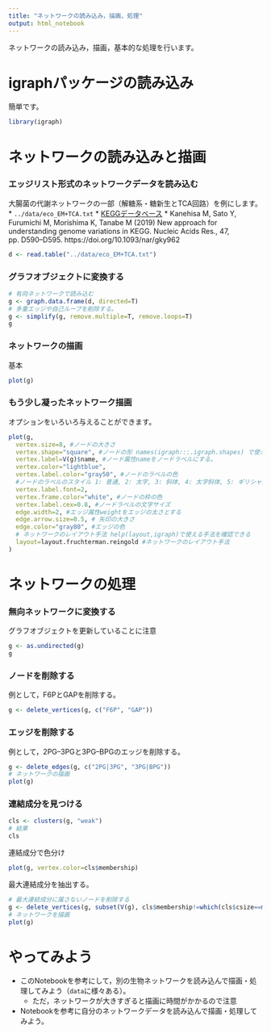 ```yaml
---
title: "ネットワークの読み込み，描画，処理"
output: html_notebook
---
```

ネットワークの読み込み，描画，基本的な処理を行います。

# igraphパッケージの読み込み
簡単です。
```r
library(igraph)
```

# ネットワークの読み込みと描画
### エッジリスト形式のネットワークデータを読み込む
大腸菌の代謝ネットワークの一部（解糖系・糖新生とTCA回路）を例にします。
* `../data/eco_EM+TCA.txt`
* [KEGGデータベース](https://www.kegg.jp)
* Kanehisa M, Sato Y, Furumichi M, Morishima K, Tanabe M (2019) New approach for understanding genome variations in KEGG. Nucleic Acids Res., 47, pp. D590–D595. https://doi.org/10.1093/nar/gky962

```r
d <- read.table("../data/eco_EM+TCA.txt")
```

### グラフオブジェクトに変換する
```r
# 有向ネットワークで読み込む
g <- graph.data.frame(d, directed=T)
# 多重エッジや自己ループを削除する。
g <- simplify(g, remove.multiple=T, remove.loops=T)
g
```

### ネットワークの描画
基本
```r
plot(g)
```
### もう少し凝ったネットワーク描画
オプションをいろいろ与えることができます。
```r
plot(g,
  vertex.size=8, #ノードの大きさ
  vertex.shape="square", #ノードの形 names(igraph:::.igraph.shapes) で使える形を確認できる
  vertex.label=V(g)$name, #ノード属性nameをノードラベルにする。
  vertex.color="lightblue",
  vertex.label.color="gray50", #ノードのラベルの色
  #ノードのラベルのスタイル 1: 普通, 2: 太字, 3: 斜体, 4: 太字斜体, 5: ギリシャ文字
  vertex.label.font=2,
  vertex.frame.color="white", #ノードの枠の色
  vertex.label.cex=0.8, #ノードラベルの文字サイズ
  edge.width=2, #エッジ属性weightをエッジの太さとする
  edge.arrow.size=0.5, # 矢印の大きさ
  edge.color="gray80", #エッジの色
  # ネットワークのレイアウト手法 help(layout,igraph)で使える手法を確認できる
  layout=layout.fruchterman.reingold #ネットワークのレイアウト手法
)
```

# ネットワークの処理
### 無向ネットワークに変換する
グラフオブジェクトを更新していることに注意
```r
g <- as.undirected(g)
g
```

### ノードを削除する
例として，F6PとGAPを削除する。
```r
g <- delete_vertices(g, c("F6P", "GAP"))
```

### エッジを削除する
例として，2PG--3PGと3PG--BPGのエッジを削除する。
```r
g <- delete_edges(g, c("2PG|3PG", "3PG|BPG"))
# ネットワークの描画
plot(g)
```

### 連結成分を見つける
```r
cls <- clusters(g, "weak")
# 結果
cls
```

連結成分で色分け
```r
plot(g, vertex.color=cls$membership)
```
最大連結成分を抽出する。
```r
# 最大連結成分に属さないノードを削除する
g <- delete_vertices(g, subset(V(g), cls$membership!=which(cls$csize==max(cls$csize))[[1]]))
# ネットワークを描画
plot(g)
```

# やってみよう
  + このNotebookを参考にして，別の生物ネットワークを読み込んで描画・処理してみよう（``data``に様々ある）。
    + ただ，ネットワークが大きすぎると描画に時間がかかるので注意
  + Notebookを参考に自分のネットワークデータを読み込んで描画・処理してみよう。